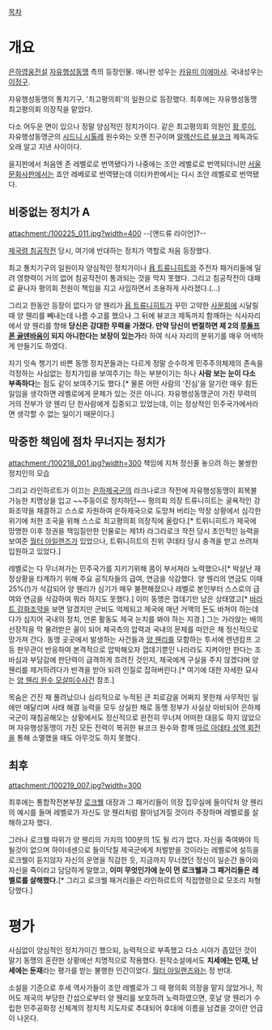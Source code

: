 [[목차]]
= 개요 =
[[은하영웅전설]] [[자유행성동맹]] 측의 등장인물. 애니판 성우는 [[카유미 이에마사]]. 국내성우는 [[이정구]].

자유행성동맹의 통치기구, '최고평의회'의 일원으로 등장했다. 최후에는 자유행성동맹 최고평의회 의장직을 맡았다.

다소 어두운 면이 있으나 정말 양심적인 정치가이다. 같은 최고평의회 의원인 [[황 루이]], 자유행성동맹군의 [[시드니 시톨레]] 원수와는 오랜 친구이며 [[알렉산드르 뷰코크]] 제독과도 오래 알고 지낸 사이이다.

을지판에서 처음엔 존 레벨로로 번역됐다가 나중에는 조안 레벨로로 번역되더니만 [[서울문화사]]판에서는 죠안 레베로로 번역됐는데 이타카판에서는 다시 조안 레벨로로 번역됐다.

== 비중없는 정치가 A ==
attachment:/100225_011.jpg?width=400
--[앤드류 라이언]?--

[[제국령 침공작전]] 당시, 여기에 반대하는 정치가 역할로 처음 등장했다. 

최고 통치기구의 일원이자 양심적인 정치가이나 [[욥 트류니히트]]와 주전자 패거리들에 밀려 영향력이 거의 없어 침공작전이 통과되는 것을 막지 못했다. 그리고 침공작전이 대패로 끝나자 평의회 전원이 책임을 지고 사임하면서 조용하게 사라졌다.(...)

그리고 한동안 등장이 없다가 양 웬리가 [[욥 트류니히트]]가 꾸민 고약한 [[사문회]]에 시달릴때 양 웬리를 빼내는데 나름 수고를 했으나 그 뒤에 뷰코크 제독까지 함깨하는 식사자리에서 양 웬리를 향해 '''당신은 강대한 무력을 가졌다. 만약 당신이 변절하면 제 2의 [[루돌프 폰 골덴바움]]이 되지 아니한다는 보장이 있는가'''라 하여 식사 자리의 분위기를 매우 어색하게 만들기도 하였다.

자기 잇속 챙기기 바쁜 동맹 정치꾼들과는 다르게 정말 순수하게 민주주의체제의 존속을 걱정하는 사심없는 정치가임을 보여주기는 하는 부분이기는 하나 '''사람 보는 눈이 다소 부족하다'''는 점도 같이 보여주기도 했다.[* 물론 어떤 사람의 '진심'을 알기란 매우 힘든 일임을 생각하면 레벨로에게 문제가 있는 것은 아니다. 자유행성동맹군이 가진 무력의 거의 전부가 양 웬리 단 한사람에게 집중되고 있었는데, 이는 정상적인 민주국가에서라면 생각할 수 없는 일이기 때문이다.]

== 막중한 책임에 점차 무너지는 정치가 ==
attachment:/100218_001.jpg?width=300
책임에 지쳐 정신줄 놓으려 하는 불쌍한 정치인의 모습

그리고 라인하르트가 이끄는 [[은하제국]]군의 라크나로크 작전에 자유행성동맹이 회복불가능한 치명상을 입고 ~~주둥이로 정치하던~~ 평의회 의장 트류니히트는 굴욕적인 강화조약을 채결하고 스스로 자원하여 은하제국으로 도망쳐 버리는 막장 상황에서 심각한 위기에 처한 조국을 위해 스스로 최고평의회 의장직에 올랐다.[* 트뤼니히트가 제국에 망명한 이후 정권을 책임질만한 인물로는 제1차 라그라로크 작전 당시 초인적인 능력을 보여준 [[월터 아일랜즈]]가 있었으나, 트뤼니히트의 친위 쿠데타 당시 충격을 받고 쓰려져 입원하고 있었다.] 

레벨로는 다 무너져가는 민주국가를 지키기위해 몸이 부서져라 노력했으나[* 박살난 재정상황을 타계하기 위해 주요 공직자들의 급여, 연금을 삭감했다. 양 웬리의 연금도 이때 25%(!)가 삭감되어 양 웬리가 심기가 매우 불편해졌으나 레벨로 본인부터 스스로의 급여와 연금을 삭감하여 뭐라 하지도 못했다.] 이미 동맹은 껍데기만 남은 상태였고[* [[바라트 강화조약]]을 보면 알겠지만 군비도 억제되고 제국에 매년 거액의 돈도 바쳐야 하는데다가 심지어 국내의 정치, 언론 활동도 제국 눈치를 봐야 하는 지경.] 그는 가라앉는 배의 선장직을 막 물려받은 꼴이 되어 제국측의 압력과 국내의 문제를 떠안은 채 정신적으로 망가져 간다. 동맹 곳곳에서 발생하는 사건들과 [[양 웬리]]를 모함하는 투서에 렌넨캄프 고등 판무관이 반응하여 본격적으로 압박해오자 껍데기뿐인 나라라도 지켜야만 한다는 조바심과 부담감에 판단력이 급격하게 흐려진 것인지, 제국에게 구실을 주지 않겠다며 양 웬리를 제거하려다가 반격을 받아 되려 인질로 잡혀버린다.[* 여기에 대한 자세한 묘사는 [[양 웬리 원수 모살미수사건]] 참조.]

목숨은 건진 채 풀려났으나 심리적으로 누적된 큰 피로감을 어쩌지 못한채 사무적인 일에만 매달리며 사태 해결 능력을 모두 상실한 채로 동맹 정부가 사실상 마비되어 은하제국군이 재침공해오는 상황에서도 정신적으로 완전히 무너져 어떠한 대응도 하지 않았으며 자유행성동맹이 가진 모든 전력이 복귀한 뷰코크 원수와 함깨 [[마르 아데타 성역 회전]]을 통해 소멸했을 때도 아무것도 하지 못했다.

== 최후 ==
attachment:/100219_007.jpg?width=300

최후에는 통합작전본부장 [[로크웰]] 대장과 그 패거리들이 의장 집무실에 들이닥처 양 웬리의 예시를 들며 레벨로가 자신도 양 웬리처럼 팔아넘겨질 것이라 주장하며 레벨로를 살해하고자 했다.

그러나 로크웰 따위가 양 웬리의 가치의 100분의 1도 될 리가 없다. 자신을 죽여봐야 득 될것이 없으며 하이네센으로 들이닥칠 제국군에게 처벌받을 것이라는 레벨로에 설득을 로크웰이 듣지않자 자신의 운명을 직감한 듯, 지금까지 무너졌던 정신이 일순간 돌아와 자신을 죽이라고 담담하게 말했고, '''이미 무엇인가에 눈이 먼 로크웰과 그 패거리들은 레벨로를 살해했다.'''[* 그리고 로크웰 패거리들은 라인하르트의 직접명령으로 모조리 처형당했다.]

= 평가 =
사심없이 양심적인 정치가이긴 했으되, 능력적으로 부족했고 다소 시야가 좁았던 것이 말기 동맹의 혼란한 상황에선 치명적으로 작용했다. 원작소설에서도 '''치세에는 인재, 난세에는 둔재'''라는 평가를 받는 불행한 인간이었다. [[월터 아일랜즈]]와는 정 반대.

소설을 기준으로 후세 역사가들이 조안 레벨로가 그 때 평의회 의장을 맡지 않았거나, 적어도 제국의 부당한 간섭으로부터 양 웬리를 보호하려 노력하였으면, 훗날 양 웬리가 수립한 민주공화정 신체계의 정치적 지도자로 추대되어 후대에 이름을 남겼을 것이란 언급이 나온다.
